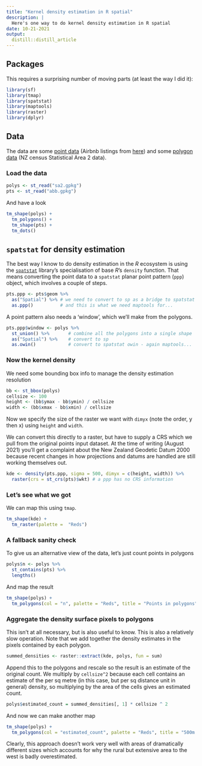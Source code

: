 ```yaml
---
title: "Kernel density estimation in R spatial"
description: |
  Here's one way to do kernel density estimation in R spatial
date: 10-21-2021
output:
  distill::distill_article
---
```


## Packages
This requires a surprising number of moving parts (at least the way I did it):

```r
library(sf)
library(tmap)
library(spatstat)
library(maptools)
library(raster)
library(dplyr)
```

## Data
The data are some [point data](abb.gpkg?raw=true) (Airbnb listings from [here](http://insideairbnb.com/new-zealand/)) and some [polygon data](sa2.gpkg?raw=true) (NZ census Statistical Area 2 data).

### Load the data

```r
polys <- st_read("sa2.gpkg")
pts <- st_read("abb.gpkg")
```

And have a look

```r
tm_shape(polys) +
  tm_polygons() + 
  tm_shape(pts) + 
  tm_dots()
```

## `spatstat` for density estimation
The best way I know to do density estimation in the _R_ ecosystem is using the [`spatstat`](https://spatstat.org/) library's specialisation of base _R_'s `density` function. That means converting the point data to a `spatstat` planar point pattern (`ppp`) object, which involves a couple of steps.

```r
pts.ppp <- pts$geom %>% 
  as("Spatial") %>% # we need to convert to sp as a bridge to spatstat
  as.ppp()          # and this is what we need maptools for...
```

A point pattern also needs a 'window', which we'll make from the polygons.

```r
pts.ppp$window <- polys %>%
  st_union() %>%       # combine all the polygons into a single shape
  as("Spatial") %>%    # convert to sp
  as.owin()            # convert to spatstat owin - again maptools...
```

### Now the kernel density
We need some bounding box info to manage the density estimation resolution

```r
bb <- st_bbox(polys)
cellsize <- 100
height <- (bb$ymax - bb$ymin) / cellsize
width <- (bb$xmax - bb$xmin) / cellsize
```

Now we specify the size of the raster we want with `dimyx` (note the order, y then x) using `height` and `width`. 

We can convert this directly to a raster, but have to supply a CRS which we pull from the original points input dataset. At the time of writing (August 2021) you'll get a complaint about the New Zealand Geodetic Datum 2000 because recent changes in how projections and datums are handled are still working themselves out.

```r
kde <- density(pts.ppp, sigma = 500, dimyx = c(height, width)) %>%
  raster(crs = st_crs(pts)$wkt) # a ppp has no CRS information
```

### Let's see what we got
We can map this using `tmap`.

```r
tm_shape(kde) +
  tm_raster(palette =  "Reds")
```

### A fallback sanity check
To give us an alternative view of the data, let's just count points in polygons

```r
polys$n <- polys %>%
  st_contains(pts) %>%
  lengths()
```

And map the result

```r
tm_shape(polys) +
  tm_polygons(col = "n", palette = "Reds", title = "Points in polygons")
```

### Aggregate the density surface pixels to polygons
This isn't at all necessary, but is also useful to know. This is also a relatively slow operation. Note that we add together the density estimates in the pixels contained by each polygon.

```r
summed_densities <- raster::extract(kde, polys, fun = sum)
```

Append this to the polygons and rescale so the result is an estimate of the original count. We multiply by `cellsize^2` because each cell contains an estimate of the per sq metre (in this case, but per sq distance unit in general) density, so multiplying by the area of the cells gives an estimated count.

```r
polys$estimated_count = summed_densities[, 1] * cellsize ^ 2
```

And now we can make another map

```r
tm_shape(polys) + 
  tm_polygons(col = "estimated_count", palette = "Reds", title = "500m KDE estimate")
```

Clearly, this approach doesn't work very well with areas of dramatically different sizes which accounts for why the rural but extensive area to the west is badly overestimated.